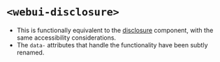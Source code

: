 
<Meta of={WebUIDisclosure} />

# `<webui-disclosure>`
- This is functionally equivalent to the [disclosure](/story/components-disclosure-or-show-hide--disclosure) component, with the same accessibility considerations.
- The `data-` attributes that handle the functionality have been subtly renamed.

<Canvas of={WebUIDisclosure.WebUIDisclosure} />
<Controls of={WebUIDisclosure.WebUIDisclosure} />
